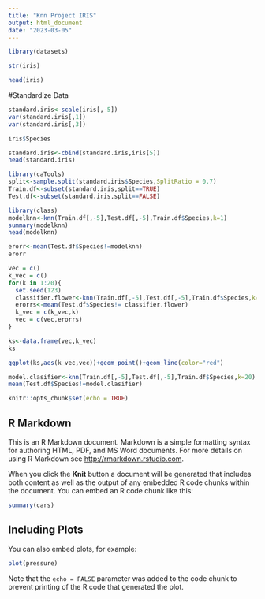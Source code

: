 ---
title: "Knn Project IRIS"
output: html_document
date: "2023-03-05"
---
```{r}
library(datasets)
```
```{r}
str(iris)
```
```{r}
head(iris)
```
#Standardize Data
```{r}

standard.iris<-scale(iris[,-5])
var(standard.iris[,1])
var(standard.iris[,3])
```
```{r}
iris$Species
```

```{r}
standard.iris<-cbind(standard.iris,iris[5])
head(standard.iris)
```
```{r}
library(caTools)
split<-sample.split(standard.iris$Species,SplitRatio = 0.7)
Train.df<-subset(standard.iris,split==TRUE)
Test.df<-subset(standard.iris,split==FALSE)
```
```{r}
library(class)
modelknn<-knn(Train.df[,-5],Test.df[,-5],Train.df$Species,k=1)
summary(modelknn)
head(modelknn)
```
```{r}
erorr<-mean(Test.df$Species!=modelknn)
erorr

```
```{r}
vec = c()
k_vec = c()
for(k in 1:20){
  set.seed(123)
  classifier.flower<-knn(Train.df[,-5],Test.df[,-5],Train.df$Species,k=k)
  erorrs<-mean(Test.df$Species!= classifier.flower)
  k_vec = c(k_vec,k)
  vec = c(vec,erorrs)
}
```
```{r}
ks<-data.frame(vec,k_vec)
ks
```
```{r}
ggplot(ks,aes(k_vec,vec))+geom_point()+geom_line(color="red")
```
```{r}
model.clasifier<-knn(Train.df[,-5],Test.df[,-5],Train.df$Species,k=20)
mean(Test.df$Species!=model.clasifier)
```








```{r setup, include=FALSE}
knitr::opts_chunk$set(echo = TRUE)
```

## R Markdown

This is an R Markdown document. Markdown is a simple formatting syntax for authoring HTML, PDF, and MS Word documents. For more details on using R Markdown see <http://rmarkdown.rstudio.com>.

When you click the **Knit** button a document will be generated that includes both content as well as the output of any embedded R code chunks within the document. You can embed an R code chunk like this:

```{r cars}
summary(cars)
```

## Including Plots

You can also embed plots, for example:

```{r pressure, echo=FALSE}
plot(pressure)
```

Note that the `echo = FALSE` parameter was added to the code chunk to prevent printing of the R code that generated the plot.

